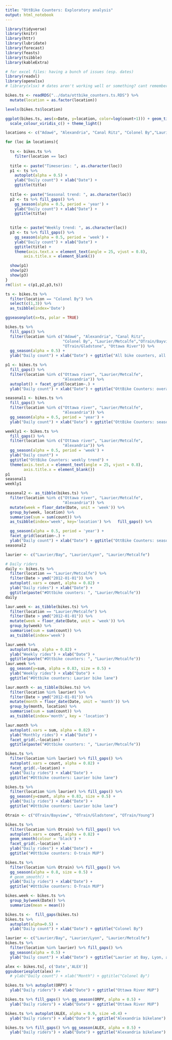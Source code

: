 ```yaml
---
title: "OttBike Counters: Exploratory analysis"
output: html_notebook
---
```



```r
library(tidyverse)
library(knitr)
library(httr)
library(lubridate)
library(forecast)
library(feasts)
library(tsibble)
library(kableExtra)

# for excel files: having a bunch of issues (esp. dates)
library(readxl)
library(openxlsx) 
# library(xlsx) # dates aren't working well or something? cant remember
```



```r
bikes.ts <- readRDS("../data/ottbike_counters.ts.RDS") %>%
  mutate(location = as.factor(location))

levels(bikes.ts$location)
```


```r
ggplot(bikes.ts, aes(x=Date, y=location, color=log(count+1))) + geom_tile() +
  scale_colour_viridis_c() + theme_light()
```





```r
locations <- c("Adawé", "Alexandria", "Canal Ritz", "Colonel By","Laurier/Bay",  "Laurier/Lyon", "Laurier/Metcalfe", "OTrain/Bayview", "OTrain/Gladstone", "OTrain/Young", "Ottawa river", "Portage", "Somerset")

for (loc in locations){
  
  ts <- bikes.ts %>%
    filter(location == loc)
  
  title <- paste("Timeseries: ", as.character(loc))
  p1 <- ts %>%
    autoplot(alpha = 0.5) +
    ylab("Daily count") + xlab("Date") +
    ggtitle(title)
  
  title <- paste("Seasonal trend: ", as.character(loc))
  p2 <- ts %>% fill_gaps() %>%
    gg_season(alpha = 0.5, period = 'year') +
    ylab("Daily count") + xlab("Date") + 
    ggtitle(title)
  

  title <- paste("Weekly trend: ", as.character(loc))
  p3 <- ts %>% fill_gaps() %>%
    gg_season(alpha = 0.5, period = 'week') +
    ylab("Daily count") + xlab("Date") + 
    ggtitle(title) +
    theme(axis.text.x = element_text(angle = 25, vjust = 0.8),
        axis.title.x = element_blank())

  show(p1)
  show(p2)
  show(p3)
}
rm(list = c(p1,p2,p3,ts))
```




```r
ts <- bikes.ts %>%
  filter(location == "Colonel By") %>%
  select(c(1,3)) %>%
  as_tsibble(index='Date')

ggseasonplot(x=ts, polar = TRUE)
```


```r
bikes.ts %>% 
  fill_gaps() %>% 
  filter(location %in% c("Adawé", "Alexandria", "Canal Ritz",
                         "Colonel By", "Laurier/Metcalfe","OTrain/Bayview",
                         "OTrain/Gladstone", "Ottawa River")) %>%
  gg_season(alpha = 0.5) +
  ylab("Daily count") + xlab("Date") + ggtitle("All bike counters, all years")
```

```r
p1 <- bikes.ts %>% 
  fill_gaps() %>% 
  filter(location %in% c("Ottawa river", "Laurier/Metcalfe", 
                         "Alexandria")) %>%
  autoplot() + facet_grid(location~.) +
  ylab("Daily count") + xlab("Date") + ggtitle("OttBike Counters: overall trend")

seasonal1 <- bikes.ts %>% 
  fill_gaps() %>% 
  filter(location %in% c("Ottawa river", "Laurier/Metcalfe", 
                         "Alexandria")) %>%
  gg_season(alpha = 0.5, period = 'year') +
  ylab("Daily count") + xlab("Date") + ggtitle("OttBike Counters: seasonal trend")

weekly1 <- bikes.ts %>% 
  fill_gaps() %>% 
  filter(location %in% c("Ottawa river", "Laurier/Metcalfe", 
                         "Alexandria")) %>%
  gg_season(alpha = 0.5, period = 'week') +
  ylab("Daily count") + 
  ggtitle("OttBike Counters: weekly trend") +
  theme(axis.text.x = element_text(angle = 25, vjust = 0.8),
        axis.title.x = element_blank())
p1
seasonal1
weekly1
```


```r

seasonal2 <- as_tibble(bikes.ts) %>% 
  filter(location %in% c("Ottawa river", "Laurier/Metcalfe", 
                         "Alexandria")) %>%
  mutate(week = floor_date(Date, unit = 'week')) %>%
  group_by(week, location) %>%
  summarise(sum = sum(count)) %>%
  as_tsibble(index='week', key='location') %>%   fill_gaps() %>% 

  gg_season(alpha = 0.5, period = 'year') +
  facet_grid(location~.) +
  ylab("Daily count") + xlab("Date") + ggtitle("OttBike Counters: seasonal trend")
seasonal2
```


```r
laurier <- c("Laurier/Bay", "Laurier/Lyon", "Laurier/Metcalfe")

# Daily riders
daily <- bikes.ts %>% 
  filter(location == "Laurier/Metcalfe") %>% 
  filter(Date > ymd("2012-01-01")) %>%
  autoplot(.vars = count, alpha = 0.82) +
  ylab("Daily rides") + xlab("Date") +
  ggtitle(paste("#Ottbike counters: ", "Laurier/Metcalfe"))
daily
```


```r
laur.week <- as_tibble(bikes.ts) %>%
  filter(location == "Laurier/Metcalfe") %>%
  filter(Date > ymd("2012-01-01")) %>%
  mutate(week = floor_date(Date, unit = 'week')) %>%
  group_by(week) %>%
  summarise(sum = sum(count)) %>%
  as_tsibble(index='week')

laur.week %>%
  autoplot(sum, alpha = 0.82) +
  ylab("Weekly rides") + xlab("Date") +
  ggtitle(paste("#Ottbike counters: ", "Laurier/Metcalfe"))
laur.week %>%
  gg_season(y=sum, alpha = 0.83, size = 0.5) +
  ylab("Weekly rides") + xlab("Date") + 
  ggtitle("#Ottbike counters: Laurier bike lane")
```



```r
laur.month <- as_tibble(bikes.ts) %>%
  filter(location %in% laurier) %>% 
  filter(Date > ymd("2012-01-01")) %>%
  mutate(month = floor_date(Date, unit = 'month')) %>%
  group_by(month, location) %>%
  summarise(sum = sum(count)) %>%
  as_tsibble(index='month', key = 'location')

laur.month %>%
  autoplot(.vars = sum, alpha = 0.82) +
  ylab("Monthly rides") + xlab("Date") +
  facet_grid(.~location) +
  ggtitle(paste("#Ottbike counters: ", "Laurier/Metcalfe"))


```



```r
bikes.ts %>% 
  filter(location %in% laurier) %>% fill_gaps() %>%
  autoplot(.vars = count, alpha = 0.82) +
  facet_grid(.~location) +
  ylab("Daily rides") + xlab("Date") +
  ggtitle("#Ottbike counters: Laurier bike lane")

bikes.ts %>% 
  filter(location %in% laurier) %>% fill_gaps() %>%
  gg_season(y=count, alpha = 0.83, size = 0.5) +
  ylab("Daily rides") + xlab("Date") + 
  ggtitle("#Ottbike counters: Laurier bike lane")
```


```r
Otrain <- c("OTrain/Bayview", "OTrain/Gladstone", "OTrain/Young")

bikes.ts %>% 
  filter(location %in% Otrain) %>% fill_gaps() %>%
  autoplot(.vars = count, alpha = 0.82) +
  geom_smooth(colour = 'black') +
  facet_grid(.~location) +
  ylab("Daily rides") + xlab("Date") +
  ggtitle("#Ottbike counters: O-train MUP")

bikes.ts %>% 
  filter(location %in% Otrain) %>% fill_gaps() %>%
  gg_season(alpha = 0.8, size = 0.5) +
  # geom_smooth() +
  ylab("Daily rides") + xlab("Date") + 
  ggtitle("#Ottbike counters: O-Train MUP")
```






```r

bikes.week <- bikes.ts %>%
  group_by(week(Date)) %>%
  summarize(mean = mean())
```


```r
bikes.ts <-  fill_gaps(bikes.ts)
bikes.ts %>% 
  autoplot(alpha=0.5) +
  ylab("Daily count") + xlab("Date") + ggtitle("Colonel By")
```


```r
laurier <- c("Laurier/Bay", "Laurier/Lyon", "Laurier/Metcalfe")
bikes.ts %>% 
  filter(location %in% laurier) %>% fill_gaps() %>%
  gg_season(alpha = 0.5) +
  ylab("Daily count") + xlab("Date") + ggtitle("Laurier at Bay, Lyon, and Metcalfe")
```


```r
alex <- bikes.ts[, c('Date','ALEX')]
ggsubseriesplot(alex) #+
  # ylab("Daily count") + xlab("Month") + ggtitle("Colonel By")

```





```r
bikes.ts %>% autoplot(ORPY) +
  ylab("Daily riders") + xlab("Date") + ggtitle("Ottawa River MUP")

bikes.ts %>% fill_gaps() %>% gg_season(ORPY, alpha = 0.5) +
  ylab("Daily riders") + xlab("Date") + ggtitle("Ottawa River MUP")


```








```r
bikes.ts %>% autoplot(ALEX, alpha = 0.9, size =0.4) +
  ylab("Daily riders") + xlab("Date") + ggtitle("Alexandria bikelane")

bikes.ts %>% fill_gaps() %>% gg_season(ALEX, alpha = 0.5) +
  ylab("Daily riders") + xlab("Date") + ggtitle("Alexandria bikelane")


```


